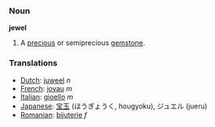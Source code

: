 ===Noun===
'''jewel'''

#A [[precious]] or semiprecious [[gemstone]].

===Translations===
*[[Dutch]]: [[juweel]] ''n''
*[[French]]: [[joyau]] ''m''
*[[Italian]]: [[gioello]] ''m''
*[[Japanese]]: [[宝玉]] (ほうぎょうく, hougyoku), ジュエル (jueru)
*[[Romanian]]: [[bijuterie]] ''f''